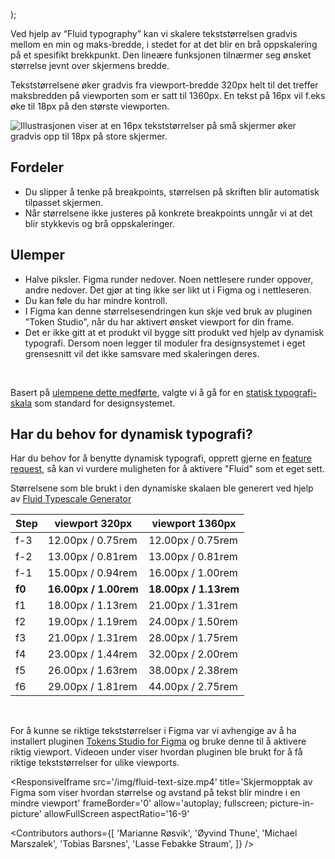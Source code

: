 
  <BlogArticleLayout
    content={children}
    heading='Dynamiske tekst-størrelser og hvorfor vi gikk bort fra det'
    ingress='Det er mulig å bruke dynamiske tekst-størrelser uten breakpoints, men det medfører noen ulemper.  '
    date='26. april 2024'
    author='Designsystemet'
    imageSrc='/img/bloggen/fluid-front.png'
    imageAlt='Illustrasjonen viser at en 16px tekststørrelser på små skjermer øker gradvis opp til 18px på store skjermer.'
    imageCaption='Illustrasjonen viser at en 16px tekststørrelser på små skjermer øker gradvis opp til 18px på store skjermer. '
  />
);

Ved hjelp av “Fluid typography” kan vi skalere tekststørrelsen gradvis mellom en min og maks-bredde, i stedet for at det blir en brå oppskalering på et spesifikt brekkpunkt. Den lineære funksjonen tilnærmer seg ønsket størrelse jevnt over skjermens bredde.

Tekststørrelsene øker gradvis fra viewport-bredde 320px helt til det treffer maksbredden på viewporten som er satt til 1360px. En tekst på 16px vil f.eks øke til 18px på den største viewporten.

<Image
  src='/img/bloggen/fluid-ex.png'
  alt='Illustrasjonen viser at en 16px tekststørrelser på små skjermer øker gradvis opp til 18px på store skjermer.'
  caption='Tekststørrelsen tilpasser seg automatisk bredden på skjermen.'
  boxShadow={false}
/>

## Fordeler

- Du slipper å tenke på breakpoints, størrelsen på skriften blir automatisk tilpasset skjermen.
- Når størrelsene ikke justeres på konkrete breakpoints unngår vi at det blir stykkevis og brå oppskaleringer.

## Ulemper

- Halve piksler. Figma runder nedover. Noen nettlesere runder oppover, andre nedover. Det gjør at ting ikke ser likt ut i Figma og i nettleseren.
- Du kan føle du har mindre kontroll.
- I Figma kan denne størrelsesendringen kun skje ved bruk av pluginen "Token Studio", når du har aktivert ønsket viewport for din frame.
- Det er ikke gitt at et produkt vil bygge sitt produkt ved hjelp av dynamisk typografi. Dersom noen legger til moduler fra designsystemet i eget grensesnitt vil det ikke samsvare med skaleringen deres.

<br />

Basert på [ulempene dette medførte](https://github.com/digdir/designsystemet/issues/1444), valgte vi å gå for en [statisk typografi-skala](/grunnleggende/designelementer/typografi#tekststørrelse) som standard for designsystemet.

## Har du behov for dynamisk typografi?

Har du behov for å benytte dynamisk typografi, opprett gjerne en [feature request](https://github.com/digdir/designsystemet/issues/new?assignees=&labels=%F0%9F%92%A1feature+request%2Cneeds+prioritization%E2%9D%97%EF%B8%8F&projects=&template=2feature_request.yml), så kan vi vurdere muligheten for å aktivere "Fluid" som et eget sett.

Størrelsene som ble brukt i den dynamiske skalaen ble generert ved hjelp av [Fluid Typescale Generator](https://fluid-tokenization.vercel.app/)

| Step   | viewport 320px        | viewport 1360px       |
| ------ | --------------------- | --------------------- |
| f-3    | 12.00px / 0.75rem     | 12.00px / 0.75rem     |
| f-2    | 13.00px / 0.81rem     | 13.00px / 0.81rem     |
| f-1    | 15.00px / 0.94rem     | 16.00px / 1.00rem     |
| **f0** | **16.00px / 1.00rem** | **18.00px / 1.13rem** |
| f1     | 18.00px / 1.13rem     | 21.00px / 1.31rem     |
| f2     | 19.00px / 1.19rem     | 24.00px / 1.50rem     |
| f3     | 21.00px / 1.31rem     | 28.00px / 1.75rem     |
| f4     | 23.00px / 1.44rem     | 32.00px / 2.00rem     |
| f5     | 26.00px / 1.63rem     | 38.00px / 2.38rem     |
| f6     | 29.00px / 1.81rem     | 44.00px / 2.75rem     |

<br />

For å kunne se riktige tekststørrelser i Figma var vi avhengige av å ha installert pluginen [Tokens Studio for Figma](https://docs.tokens.studio/) og bruke denne til å aktivere riktig viewport. Videoen under viser hvordan pluginen ble brukt for å få riktige tekststørrelser for ulike viewports.

<ResponsiveIframe
  src='/img/fluid-text-size.mp4'
  title='Skjermopptak av Figma som viser hvordan størrelse og avstand på tekst blir mindre i en mindre viewport'
  frameBorder='0'
  allow='autoplay; fullscreen; picture-in-picture'
  allowFullScreen
  aspectRatio='16-9'
></ResponsiveIframe>

<Contributors
  authors={[
    'Marianne Røsvik',
    'Øyvind Thune',
    'Michael Marszalek',
    'Tobias Barsnes',
    'Lasse Febakke Straum',
  ]}
/>
